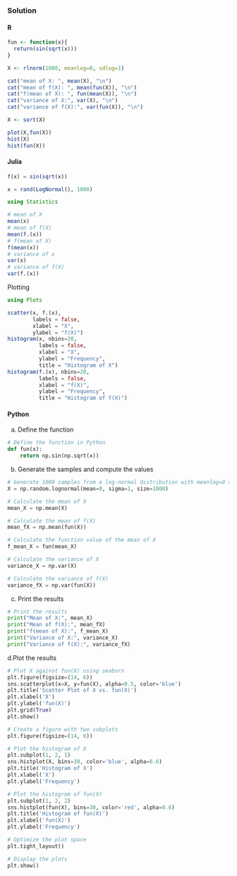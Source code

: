 ### Solution {.tabset}

#### R

```r
fun <- function(x){
  return(sin(sqrt(x)))
}

X <- rlnorm(1000, meanlog=0, sdlog=1)

```

```r
cat("mean of X: ", mean(X), "\n")
cat("mean of f(X): ", mean(fun(X)), "\n")
cat("f(mean of X): ", fun(mean(X)), "\n")
cat("variance of X:", var(X), "\n")
cat("variance of f(X):", var(fun(X)), "\n")

X <- sort(X)
```

```r
plot(X,fun(X))
hist(X)
hist(fun(X))

```

#### Julia
```julia
f(x) = sin(sqrt(x))

```

```julia
x = rand(LogNormal(), 1000)
```

```julia
using Statistics

# mean of X
mean(x)
# mean of f(X)
mean(f.(x))
# f(mean of X)
f(mean(x))
# variance of x
var(x)
# variance of f(X)
var(f.(x))
```
Plotting
```julia
using Plots

scatter(x, f.(x),
        labels = false,
        xlabel = "X",
        ylabel = "f(X)")
histogram(x, nbins=20,
          labels = false,
          xlabel = "X",
          ylabel = "Frequency",
          title = "Histogram of X")
histogram(f.(x), nbins=20,
          labels = false,
          xlabel = "f(X)",
          ylabel = "Frequency",
          title = "Histogram of f(X)")
```

#### Python
a. Define the function
```python
# Define the function in Python
def fun(x):
    return np.sin(np.sqrt(x))
```

b. Generate the samples and compute the values
```python
# Generate 1000 samples from a log-normal distribution with meanlog=0 and sdlog=1
X = np.random.lognormal(mean=0, sigma=1, size=1000)

# Calculate the mean of X
mean_X = np.mean(X)

# Calculate the mean of f(X)
mean_fX = np.mean(fun(X))

# Calculate the function value of the mean of X
f_mean_X = fun(mean_X)

# Calculate the variance of X
variance_X = np.var(X)

# Calculate the variance of f(X)
variance_fX = np.var(fun(X))
```

c. Print the results
```python
# Print the results
print("Mean of X:", mean_X)
print("Mean of f(X):", mean_fX)
print("f(mean of X):", f_mean_X)
print("Variance of X:", variance_X)
print("Variance of f(X):", variance_fX)
```

d.Plot the results 
```python
# Plot X against fun(X) using seaborn
plt.figure(figsize=(14, 6))
sns.scatterplot(x=X, y=fun(X), alpha=0.5, color='blue')
plt.title('Scatter Plot of X vs. fun(X)')
plt.xlabel('X')
plt.ylabel('fun(X)')
plt.grid(True)
plt.show()
```

```python
# Create a figure with two subplots
plt.figure(figsize=(14, 6))

# Plot the histogram of X
plt.subplot(1, 2, 1)
sns.histplot(X, bins=30, color='blue', alpha=0.6)
plt.title('Histogram of X')
plt.xlabel('X')
plt.ylabel('Frequency')

# Plot the histogram of fun(X)
plt.subplot(1, 2, 2)
sns.histplot(fun(X), bins=30, color='red', alpha=0.6)
plt.title('Histogram of fun(X)')
plt.xlabel('fun(X)')
plt.ylabel('Frequency')

# Optimize the plot space
plt.tight_layout()

# Display the plots
plt.show()
```